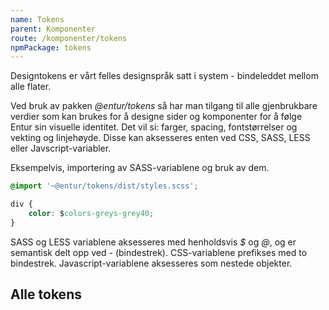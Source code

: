 ```yaml
---
name: Tokens
parent: Komponenter
route: /komponenter/tokens
npmPackage: tokens
---
```



<PageHeader>
  Designtokens er vårt felles designspråk satt i system - bindeleddet mellom
  alle flater.
</PageHeader>

Ved bruk av pakken _@entur/tokens_ så har man tilgang til alle gjenbrukbare verdier
som kan brukes for å designe sider og komponenter for å følge Entur sin visuelle identitet.
Det vil si: farger, spacing, fontstørrelser og vekting og linjehøyde.
Disse kan aksesseres enten ved CSS, SASS, LESS eller Javscript-variabler.

Eksempelvis, importering av SASS-variablene og bruk av dem.

```CSS
@import '~@entur/tokens/dist/styles.scss';

div {
    color: $colors-greys-grey40;
}
```

SASS og LESS variablene aksesseres med henholdsvis _\$_ og _@_, og er semantisk delt opp ved _-_ (bindestrek).
CSS-variablene prefikses med to bindestrek.
Javascript-variablene aksesseres som nestede objekter.

## Alle tokens
